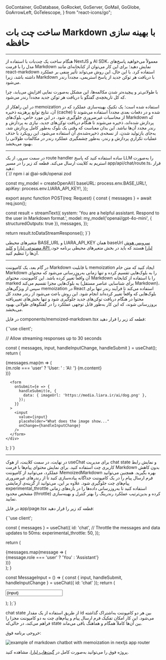   GoContainer,
  GoDatabase,
  GoRocket,
  GoServer,
  GoMail,
  GoGlobe,
  GoArrowLeft,
  GoTelescope,
} from "react-icons/go";


<Layout>
<Head>
<title>مستندات ساخت چت‌بات مبتنی بر مارک داون با حافظه - لیارا</title>
<meta property="og:title" content="مستندات خدمات رایانش ابری لیارا" />
<meta property="og:description" content="مستندات مربوط به ساخت چت‌بات مبتنی بر Markdown همراه با بهینه‌سازی حافظه با استفاده از سرویس هوش مصنوعی لیارا"  />
<meta property="og:image" content="https://media.liara.ir/logos/liara-poster.jpg" />
</Head>


# ساخت چت بات Markdown با بهینه سازی حافظه
<hr className="mb-2" />

هنگام ساخت یک چت‌بات با استفاده از NextJS و AI SDK، معمولاً می‌خواهید پاسخ‌های مدل را با فرمت Markdown نمایش دهید؛ برای این کار می‌توان از کتابخانه‌ای مانند <Important>react-markdown</Important> استفاده کرد.
با این حال، این روش می‌تواند تأثیر منفی بر عملکرد داشته باشد، زیرا Markdown با دریافت هر توکن جدید از پاسخ استریمی، مجدداً رندر می‌شود.
<div className="h-2" />

با طولانی‌تر و پیچیده‌تر شدن مکالمه‌ها، این مشکل به‌صورت نمایی افزایش می‌یابد، چرا که کل تاریخچه‌ی گفتگو با دریافت هر توکن جدید مجدداً رندر می‌شود.
<div className="h-2" />

در این راهکار از memoization استفاده شده است؛ یک تکنیک بهینه‌سازی عملکرد که در آن، نتایج توابع پرهزینه ذخیره (cache) شده و در دفعات بعدی مجدداً استفاده می‌شوند تا از محاسبات غیرضروری جلوگیری شود.
در این مورد خاص، بلوک‌های Markdown که پردازش شده‌اند، ذخیره می‌شوند تا هنگام دریافت توکن‌های جدید، نیازی به پردازش و رندر مجدد آن‌ها نباشد.
این بدان معناست که وقتی یک بلوک به‌طور کامل پردازش شد، به‌جای بازتولید شدن، از نسخه‌ی ذخیره‌شده‌ی آن استفاده می‌شود.
این رویکرد با حذف عملیات تکراریِ پردازش و رندر، به‌طور چشمگیری عملکرد رندر در مکالمات طولانی را بهبود می‌بخشد.


<hr className="mb-2" />
<Section id='server' title='سرور' />
در سمت سرور، از یک route handler ساده استفاده کنید که پاسخ LLM را به‌صورت استریم به کلاینت ارسال می‌کند.
قطعه کد زیر را در مسیر <Important>app/api/chat/route.ts</Important>، قرار دهید: 

<div className="h-2" />
<div dir='ltr'>
    <Highlight className="js">
        {`// npm i ai @ai-sdk/openai zod


const my_model = createOpenAI({
  baseURL: process.env.BASE_URL!,
  apiKey: process.env.LIARA_API_KEY!,
});


export async function POST(req: Request) {
  const { messages } = await req.json();

  const result = streamText({
    system:
      'You are a helpful assistant. Respond to the user in Markdown format.',
    model: my_model('openai/gpt-4o-mini', { structuredOutputs: true }),
    messages,
  });

  return result.toDataStreamResponse();
}`}
    </Highlight>
</div>
<Alert variant="info">
<p>
متغیرهای محیطی <Important>BASE_URL</Important> و <Important>LIARA_API_KEY</Important> همان baseUrl <a href="https://liara.ir/products/ai/" className="text-[#2196f3]">سرویس هوش مصنوعی لیارا</a> و <a href="/references/api/about/#api-access-key" className="text-[#2196f3]">کلید API لیارا</a> هستند که باید در بخش متغیرهای محیطی برنامه خود، آن‌ها را تنظیم کنید. 
</p>
</Alert>
<hr className="mb-2" />

<Section id='memoized-markdown-component' title='کامپوننت Markdown با بهینه‌سازی حافظه' />

در گام بعد، یک کامپوننت Markdown با قابلیت memoization ایجاد کنید که متن خام Markdown را به بلوک‌هایی تقسیم کرده و تنها زمانی به‌روزرسانی می‌شود که محتوای آن واقعاً تغییر کرده باشد.
این کامپوننت، محتوای Markdown را با استفاده از کتابخانه marked به بلوک‌هایی مجزا تقسیم می‌کند (برای شناسایی عناصر مستقل Markdown)، سپس از ویژگی‌های memoization در React استفاده می‌کند تا فرآیند رندر تنها برای بلوک‌هایی که واقعاً تغییر کرده‌اند انجام شود.
این روش باعث می‌شود از رندر مجدد کل محتوا در هنگام دریافت توکن‌های جدید جلوگیری شود و تنها بخش‌های تغییر‌یافته بروزرسانی شوند، که این کار به‌طور قابل توجهی عملکرد را در گفتگوهای طولانی بهبود می‌بخشد.

در فایل <Important>components/memoized-markdown.tsx</Important> قطعه کد زیر را قرار دهید: 

<div className="h-2" />
<div dir='ltr'>
    <Highlight className="js">
        {`'use client';


// Allow streaming responses up to 30 seconds

  const { messages, input, handleInputChange, handleSubmit } = useChat();
  return (
    <div>
      {messages.map(m => (
        <div key={m.id}>
          {m.role === 'user' ? 'User: ' : 'AI: '}
          {m.content}
        </div>
      ))}

      <form
        onSubmit={e => {
          handleSubmit(e, {
            data: { imageUrl: 'https://media.liara.ir/ai/dog.png' },
          });
        }}
      >
        <input
          value={input}
          placeholder="What does the image show..."
          onChange={handleInputChange}
        />
      </form>
    </div>
  );
}`}
    </Highlight>
</div>

<hr className="mb-2" />
<Section id='client' title='کلاینت' />

در نهایت، در سمت کلاینت، از هوک <Important>useChat</Important> برای مدیریت chat state و نمایش رابط کاربری چت استفاده کنید.
برای نمایش محتوای پیام‌ها با فرمت Markdown بدون کاهش عملکرد، می‌توانید از کامپوننت <Important>MemoizedMarkdown</Important> بهره بگیرید.
همچنین می‌توانید فرم ارسال پیام را در یک کامپوننت جداگانه پیاده‌سازی کنید تا از رندرهای غیرضروری پیام‌های چت جلوگیری شود.
علاوه بر این، می‌توانید از گزینه‌ی آزمایشی <Important>experimental_throttle</Important> استفاده کنید تا به‌روزرسانی داده‌ها را در بازه‌های زمانی مشخص محدود (throttle) کرده و بدین‌ترتیب عملکرد رندرینگ را بهتر کنترل و بهینه‌سازی نمایید.

<div className="h-2" />  

در فایل <Important>app/page.tsx</Important> قطعه کد زیر را قرار دهید: 

<div className="h-2" />
<div dir='ltr'>
    <Highlight className="js">
        {`'use client';


  const { messages } = useChat({
    id: 'chat',
    // Throttle the messages and data updates to 50ms:
    experimental_throttle: 50,
  });

  return (
    <div className="flex flex-col w-full max-w-xl py-24 mx-auto stretch">
      <div className="space-y-8 mb-4">
        {messages.map(message => (
          <div key={message.id}>
            <div className="font-bold mb-2">
              {message.role === 'user' ? 'You' : 'Assistant'}
            </div>
            <div className="prose space-y-2">
              <MemoizedMarkdown id={message.id} content={message.content} />
            </div>
          </div>
        ))}
      </div>
      <MessageInput />
    </div>
  );
}

const MessageInput = () => {
  const { input, handleSubmit, handleInputChange } = useChat({ id: 'chat' });
  return (
    <form onSubmit={handleSubmit}>
      <input
        className="fixed bottom-0 w-full max-w-xl p-2 mb-8 dark:bg-zinc-900 border border-zinc-300 dark:border-zinc-800 rounded shadow-xl"
        placeholder="Say something..."
        value={input}
        onChange={handleInputChange}
      />
    </form>
  );
};`}
    </Highlight>
</div>
<div className="h-2" />

<Alert variant="info">
<p>
chat state از طریق استفاده از یک مقدار id بین هر دو کامپوننت به‌اشتراک گذاشته می‌شود.
این کار امکان تفکیک فرم ارسال پیام و پیام‌های چت به دو کامپوننت مجزا را فراهم می‌کند، در حالی‌که state بین آن‌ها کاملاً همگام و هماهنگ باقی می‌ماند.
</p>
</Alert>


خروجی برنامه فوق: 

<div className="h-2" />  
<img src="https://media.liara.ir/ai/ai-sdk/cookbook/nextjs/markdown-chatbot-with-memoization.png" alt="example of markdown chatbot with memoization in nextjs app router"/>
<div className="h-2" />  

<Alert variant="success">
<p>
پروژه فوق را می‌توانید به‌صورت کامل در <a href="https://github.com/liara-cloud/ai-sdk-examples/tree/master/NextJS/markdown-chatbot-with-memoization" className="text-[#2196f3]">گیت‌هاب لیارا</a>، مشاهده کنید. 
</p>
</Alert>

</Layout>